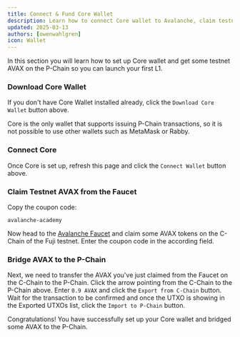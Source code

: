 ```yaml
---
title: Connect & Fund Core Wallet
description: Learn how to connect Core wallet to Avalanche, claim testnet AVAX and bridge it to the P-Chain.
updated: 2025-03-13
authors: [owenwahlgren]
icon: Wallet
---
```


In this section you will learn how to set up Core wallet and get some testnet AVAX on the P-Chain so
you can launch your first L1.

<ToolboxMdxWrapper />

<Steps>
<Step>

### Download Core Wallet

If you don't have Core Wallet installed already, click the `Download Core Wallet` button above.

Core is the only wallet that supports issuing P-Chain transactions, so it is not possible to use
other wallets such as MetaMask or Rabby.

</Step>
<Step>

### Connect Core

Once Core is set up, refresh this page and click the `Connect Wallet` button above.

</Step>
<Step>

### Claim Testnet AVAX from the Faucet

Copy the coupon code:

```
avalanche-academy
```

Now head to the [Avalanche Faucet](https://core.app/tools/testnet-faucet/?subnet=c&token=c) and claim
some AVAX tokens on the C-Chain of the Fuji testnet. Enter the coupon code in the according field.

</Step>
<Step>

### Bridge AVAX to the P-Chain

Next, we need to transfer the AVAX you've just claimed from the Faucet on the C-Chain to the
P-Chain. Click the arrow pointing from the C-Chain to the P-Chain above. Enter `0.9 AVAX` and click
the `Export from C-Chain` button. Wait for the transaction to be confirmed and once the UTXO is
showing in the Exported UTXOs list, click the `Import to P-Chain` button.

</Step>
</Steps>

Congratulations! You have successfully set up your Core wallet and bridged some AVAX to the P-Chain.







